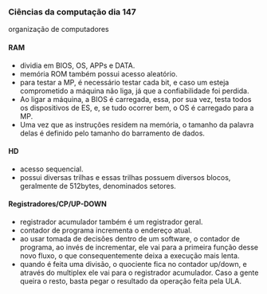 




### Ciências da computação dia 147

organização de computadores

#### RAM

-   dividia em BIOS, OS, APPs e DATA.
-   memória ROM também possui acesso aleatório.
-   para testar a MP, é necessário testar cada bit, e caso um esteja
    comprometido a máquina não liga, já que a confiabilidade foi
    perdida.
-   Ao ligar a máquina, a BIOS é carregada, essa, por sua vez, testa
    todos os dispositivos de ES, e, se tudo ocorrer bem, o OS é
    carregado para a MP.
-   Uma vez que as instruções residem na memória, o tamanho da palavra
    delas é definido pelo tamanho do barramento de dados.

#### HD

-   acesso sequencial.
-   possui diversas trilhas e essas trilhas possuem diversos blocos,
    geralmente de 512bytes, denominados setores.

#### Registradores/CP/UP-DOWN

-   registrador acumulador também é um registrador geral.
-   contador de programa incrementa o endereço atual.
-   ao usar tomada de decisões dentro de um software, o contador de
    programa, ao invés de incrementar, ele vai para a primeira função
    desse novo fluxo, o que consequentemente deixa a execução mais
    lenta.
-   quando é feita uma divisão, o quociente fica no contador up/down, e
    através do multiplex ele vai para o registrador acumulador. Caso a
    gente queira o resto, basta pegar o resultado da operação feita pela
    ULA.



